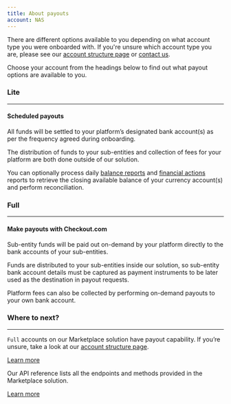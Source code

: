 ```yaml
--- 
title: About payouts
account: NAS
---
```


There are different options available to you depending on what account type you were onboarded with. If you're unsure which account type you are, please see our [account structure page](/marketplaces/account-structure) or [contact us](https://www.checkout.com/contact-us).

Choose your account from the headings below to find out what payout options are available to you.

### Lite

---

#### Scheduled payouts

All funds will be settled to your platform’s designated bank account(s) as per the frequency agreed during onboarding.

The distribution of funds to your sub-entities and collection of fees for your platform are both done outside of our solution.

You can optionally process daily [balance reports](/reporting/reconciliation-reports/balance-reports) and [financial actions](/reporting/reconciliation-reports/financial-actions-reports) reports to retrieve the closing available balance of your currency account(s) and perform reconciliation.

### Full

---

#### Make payouts with Checkout.com

Sub-entity funds will be paid out on-demand by your platform directly to the bank accounts of your sub-entities. 

Funds are distributed to your sub-entities inside our solution, so sub-entity bank account details must be captured as payment instruments to be later used as the destination in payout requests. 

Platform fees can also be collected by performing on-demand payouts to your own bank account.

### Where to next?

---

<ContentPanel title="Make a payout" imgSrc="/NAS/Marketplaces/about-making-payouts.svg">

`Full` accounts on our Marketplace solution have payout capability. If you’re unsure, take a look at our [account structure page](/marketplaces/account-structure).

[Learn more](/marketplaces/payouts/make-a-payout)
</ContentPanel>
<ContentPanel title="Marketplace API" imgSrc="/NAS/Marketplaces/marketplaces-api.svg" withBorder={false}>

Our API reference lists all the endpoints and methods provided in the Marketplace solution.

[Learn more](https://api-reference.checkout.com/preview/crusoe/#tag/Marketplace)

</ContentPanel>
